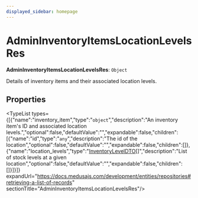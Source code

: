 ```yaml
---
displayed_sidebar: homepage
---
```



# AdminInventoryItemsLocationLevelsRes

 **AdminInventoryItemsLocationLevelsRes**: `Object`

Details of inventory items and their associated location levels.

## Properties

<TypeList types={[{"name":"inventory_item","type":"`object`","description":"An inventory item's ID and associated location levels.","optional":false,"defaultValue":"","expandable":false,"children":[{"name":"id","type":"`any`","description":"The id of the location","optional":false,"defaultValue":"","expandable":false,"children":[]},{"name":"location_levels","type":"[InventoryLevelDTO](medusa.InventoryLevelDTO.mdx)[]","description":"List of stock levels at a given location","optional":false,"defaultValue":"","expandable":false,"children":[]}]}]} expandUrl="https://docs.medusajs.com/development/entities/repositories#retrieving-a-list-of-records" sectionTitle="AdminInventoryItemsLocationLevelsRes"/>
